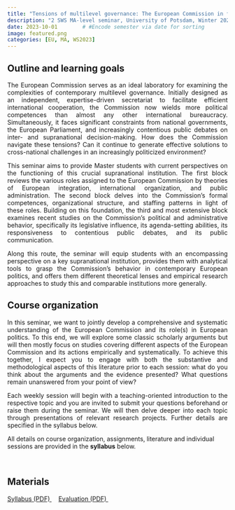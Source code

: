 ```yaml
---
title: "Tensions of multilevel governance: The European Commission in focus"
description: "2 SWS MA-level seminar, University of Potsdam, Winter 2023"
date: 2023-10-01        # #Encode semester via date for sorting
image: featured.png
categories: [EU, MA, WS2023]
---
```




## Outline and learning goals

::: {style="text-align: justify;"}

The European Commission serves as an ideal laboratory for examining the complexities of contemporary multilevel governance. Initially designed as an independent, expertise-driven secretariat to facilitate efficient international cooperation, the Commission now wields more political competences than almost any other international bureaucracy. Simultaneously, it faces significant constraints from national governments, the European Parliament, and increasingly contentious public debates on inter- and supranational decision-making. How does the Commission navigate these tensions? Can it continue to generate effective solutions to cross-national challenges in an increasingly politicized environment?<br>

This seminar aims to provide Master students with current perspectives on the functioning of this crucial supranational institution. The first block reviews the various roles assigned to the European Commission by theories of European integration, international organization, and public administration. The second block delves into the Commission's formal competences, organizational structure, and staffing patterns in light of these roles. Building on this foundation, the third and most extensive block examines recent studies on the Commission's political and administrative behavior, specifically its legislative influence, its agenda-setting abilities, its responsiveness to contentious public debates, and its public communication.<br>

Along this route, the seminar will equip students with an encompassing perspective on a key supranational institution, provides them with analytical tools to grasp the Commission’s behavior in contemporary European politics, and offers them different theoretical lenses and empirical research approaches to study this and comparable institutions more generally.<br>

:::

## Course organization

::: {style="text-align: justify;"}

In this seminar, we want to jointly develop a comprehensive and systematic understanding of the European Commission and its role(s) in European politics. To this end, we will explore some classic scholarly arguments but will then mostly focus on studies covering different aspects of the European Commission and its actions empirically and systematically. To achieve this together, I expect you to engage with both the substantive and methodological aspects of this literature prior to each session: what do you think about the arguments and the evidence presented? What questions remain unanswered from your point of view? <br>

Each weekly session will begin with a teaching-oriented introduction to the respective topic and you are invited to submit your questions beforehand or raise them during the seminar. We will then delve deeper into each topic through presentations of relevant research projects. Further details are specified in the syllabus below.<br>

:::

::: callout-note
All details on course organization, assignments, literature and individual sessions are provided in the <strong>syllabus</strong> below.
:::

<br>



## Materials

<a class="btn btn-primary" href="./syllabus.pdf" download>
  <i class="fa-solid fa-scroll"></i> Syllabus (PDF)
</a>&nbsp;&nbsp;&nbsp;
<!-- <a class="btn btn-primary" href="https://youtube.com/playlist?list=PL6rqiIXWuNAcN4ECuIdGocDDo-Y5wq07R&feature=shared"> -->
<!--   <i class="fa-brands fa-youtube"></i> Lecture videos -->
<!-- </a>&nbsp;&nbsp;&nbsp; -->
<a class="btn btn-primary" href="./evaluation.pdf" download>
  <i class="fa-solid fa-magnifying-glass"></i> Evaluation (PDF)
</a>&nbsp;&nbsp;&nbsp;


